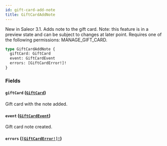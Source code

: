 ```yaml
---
id: gift-card-add-note
title: GiftCardAddNote
---
```


New in Saleor 3.1. Adds note to the gift card. Note: this feature is in a preview state and can be subject to changes at later point. Requires one of the following permissions: MANAGE_GIFT_CARD.

```graphql
type GiftCardAddNote {
  giftCard: GiftCard
  event: GiftCardEvent
  errors: [GiftCardError!]!
}
```

### Fields

#### `giftCard` ([`GiftCard`](../../../developer/api-reference/objects/gift-card))

Gift card with the note added.

#### `event` ([`GiftCardEvent`](../../../developer/api-reference/objects/gift-card-event))

Gift card note created.

#### `errors` ([`[GiftCardError!]!`](../../../developer/api-reference/objects/gift-card-error))
